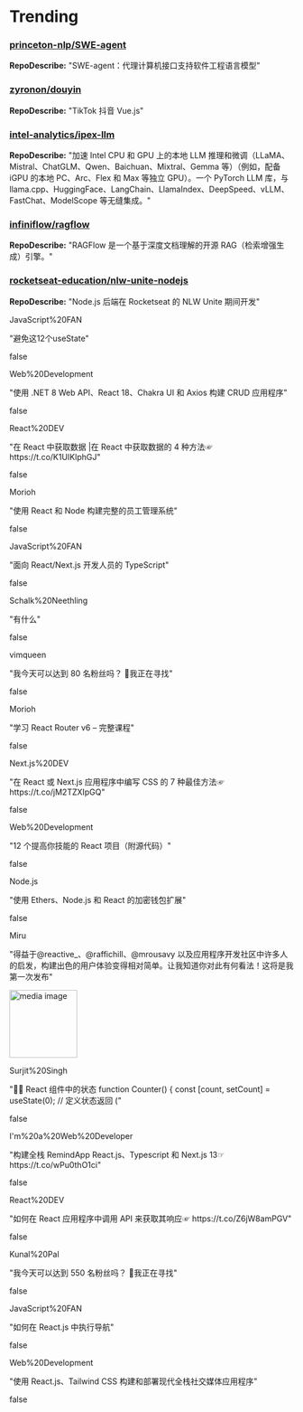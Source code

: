 
# Trending

### [princeton-nlp/SWE-agent](https://github.com/princeton-nlp/SWE-agent)
**RepoDescribe:** "SWE-agent：代理计算机接口支持软件工程语言模型"
  

### [zyronon/douyin](https://github.com/zyronon/douyin)
**RepoDescribe:** "TikTok 抖音 Vue.js"
  

### [intel-analytics/ipex-llm](https://github.com/intel-analytics/ipex-llm)
**RepoDescribe:** "加速 Intel CPU 和 GPU 上的本地 LLM 推理和微调（LLaMA、Mistral、ChatGLM、Qwen、Baichuan、Mixtral、Gemma 等）（例如，配备 iGPU 的本地 PC、Arc、Flex 和 Max 等独立 GPU）。一个 PyTorch LLM 库，与 llama.cpp、HuggingFace、LangChain、LlamaIndex、DeepSpeed、vLLM、FastChat、ModelScope 等无缝集成。"
  

### [infiniflow/ragflow](https://github.com/infiniflow/ragflow)
**RepoDescribe:** "RAGFlow 是一个基于深度文档理解的开源 RAG（检索增强生成）引擎。"
  

### [rocketseat-education/nlw-unite-nodejs](https://github.com/rocketseat-education/nlw-unite-nodejs)
**RepoDescribe:** "Node.js 后端在 Rocketseat 的 NLW Unite 期间开发"
  

<TwoColumnLayout>
  <div>
    <p>JavaScript%20FAN</p>
    <p>"避免这12个useState"</p>
  </div>
  false
</TwoColumnLayout>
  

<TwoColumnLayout>
  <div>
    <p>Web%20Development</p>
    <p>"使用 .NET 8 Web API、React 18、Chakra UI 和 Axios 构建 CRUD 应用程序"</p>
  </div>
  false
</TwoColumnLayout>
  

<TwoColumnLayout>
  <div>
    <p>React%20DEV</p>
    <p>"在 React 中获取数据 |在 React 中获取数据的 4 种方法☞ https://t.co/K1UIKlphGJ"</p>
  </div>
  false
</TwoColumnLayout>
  

<TwoColumnLayout>
  <div>
    <p>Morioh</p>
    <p>"使用 React 和 Node 构建完整的员工管理系统"</p>
  </div>
  false
</TwoColumnLayout>
  

<TwoColumnLayout>
  <div>
    <p>JavaScript%20FAN</p>
    <p>"面向 React/Next.js 开发人员的 TypeScript"</p>
  </div>
  false
</TwoColumnLayout>
  

<TwoColumnLayout>
  <div>
    <p>Schalk%20Neethling</p>
    <p>"有什么"</p>
  </div>
  false
</TwoColumnLayout>
  

<TwoColumnLayout>
  <div>
    <p>vimqueen</p>
    <p>"我今天可以达到 80 名粉丝吗？ 🙂我正在寻找"</p>
  </div>
  false
</TwoColumnLayout>
  

<TwoColumnLayout>
  <div>
    <p>Morioh</p>
    <p>"学习 React Router v6 – 完整课程"</p>
  </div>
  false
</TwoColumnLayout>
  

<TwoColumnLayout>
  <div>
    <p>Next.js%20DEV</p>
    <p>"在 React 或 Next.js 应用程序中编写 CSS 的 7 种最佳方法☞ https://t.co/jM2TZXIpGQ"</p>
  </div>
  false
</TwoColumnLayout>
  

<TwoColumnLayout>
  <div>
    <p>Web%20Development</p>
    <p>"12 个提高你技能的 React 项目（附源代码）"</p>
  </div>
  false
</TwoColumnLayout>
  

<TwoColumnLayout>
  <div>
    <p>Node.js</p>
    <p>"使用 Ethers、Node.js 和 React 的加密钱包扩展"</p>
  </div>
  false
</TwoColumnLayout>
  

<TwoColumnLayout>
  <div>
    <p>Miru</p>
    <p>"得益于@reactive_、@raffichill、@mrousavy 以及应用程序开发社区中许多人的启发，构建出色的用户体验变得相对简单。让我知道你对此有何看法！这将是我第一次发布"</p>
  </div>
  <img width="120" src="https://pbs.twimg.com/ext_tw_video_thumb/1775548659918327808/pu/img/UO2FWmrIYg3RGPUM.jpg" alt="media image" />
</TwoColumnLayout>
  

<TwoColumnLayout>
  <div>
    <p>Surjit%20Singh</p>
    <p>"🎯🚀 React 组件中的状态 function Counter() { const [count, setCount] = useState(0); // 定义状态返回 ("</p>
  </div>
  false
</TwoColumnLayout>
  

<TwoColumnLayout>
  <div>
    <p>I'm%20a%20Web%20Developer</p>
    <p>"构建全栈 RemindApp React.js、Typescript 和 Next.js 13☞ https://t.co/wPu0thO1ci"</p>
  </div>
  false
</TwoColumnLayout>
  

<TwoColumnLayout>
  <div>
    <p>React%20DEV</p>
    <p>"如何在 React 应用程序中调用 API 来获取其响应☞ https://t.co/Z6jW8amPGV"</p>
  </div>
  false
</TwoColumnLayout>
  

<TwoColumnLayout>
  <div>
    <p>Kunal%20Pal</p>
    <p>"我今天可以达到 550 名粉丝吗？ 🙂我正在寻找"</p>
  </div>
  false
</TwoColumnLayout>
  

<TwoColumnLayout>
  <div>
    <p>JavaScript%20FAN</p>
    <p>"如何在 React.js 中执行导航"</p>
  </div>
  false
</TwoColumnLayout>
  

<TwoColumnLayout>
  <div>
    <p>Web%20Development</p>
    <p>"使用 React.js、Tailwind CSS 构建和部署现代全栈社交媒体应用程序"</p>
  </div>
  false
</TwoColumnLayout>
  